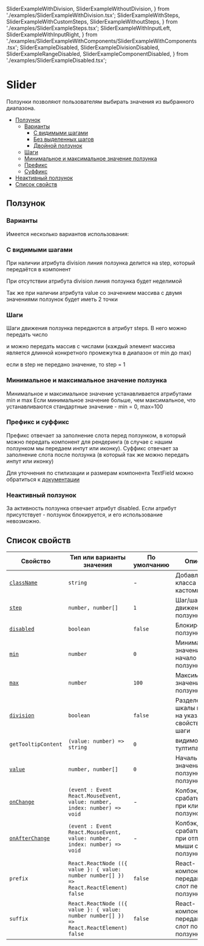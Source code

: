 
  SliderExampleWithDivision,
  SliderExampleWithoutDivision,
} from './examples/SliderExampleWithDivision.tsx';
  SliderExampleWithSteps,
  SliderExampleWithCustomSteps,
  SliderExampleWithoutSteps,
} from './examples/SliderExampleSteps.tsx';
  SliderExampleWithInputLeft,
  SliderExampleWithInputRight,
} from './examples/SliderExampleWithComponents/SliderExampleWithComponents.tsx';
  SliderExampleDisabled,
  SliderExampleDivisionDisabled,
  SliderExampleRangeDisabled,
  SliderExampleComponentDisabled,
} from './examples/SliderExampleDisabled.tsx';

# Slider

Ползунки позволяют пользователям выбирать значения из выбранного диапазона.

- [Ползунок](#Ползунок)
  - [Варианты](#варианты)
    - [С видимыми шагами](#разделенный)
    - [Без выделенных шагов](#целый)
    - [Двойной ползунок](#двойной)
  - [Шаги](#шаги)
  - [Минимальное и максимальное значение ползунка](#минимальное-и-максимальное-значение)
  - [Префикс](#префикс)
  - [Суффикс](#суффикс)
- [Неактивный ползунок](#неактивный-ползунок)
- [Список свойств](#свойства)

## Ползунок

### Варианты

Имеется несколько вариантов использования:

### С видимыми шагами

При наличии атрибута division линия ползунка делится на step, который передаётся в компонент

<SliderExampleWithDivision />

При отсутствии атрибута division линия ползунка будет неделимой

<SliderExampleWithoutDivision />

Так же при наличии атрибута value со значением массива с двумя значениями ползунок будет иметь 2 точки

<SliderExampleWithRange />

### Шаги

Шаги движения ползунка передаются в атрибут steps. В него можно передать число

<SliderExampleWithSteps />

и можно передать массив с числами (каждый элемент массива является длинной конкретного промежутка в диапазон от min до max)

<SliderExampleWithCustomSteps />

если в step не передано значение, то step = 1

<SliderExampleWithoutSteps />

### Минимальное и максимальное значение ползунка

Минимальное и максимальное значение устанавливается атрибутами min и max
Если минимальное значение больше, чем максимальное, что устанавливаются стандартные значение - min = 0, max=100

### Префикс и суффикс

Префикс отвечает за заполнение слота перед ползунком, в который можно передать компонент для рендеринга (в случае с нашим ползунком мы передаем инпут или иконку).
Суффикс отвечает за заполнение слота после ползунка (в который так же можно передать инпут или иконку)

<SliderExampleWithInputLeft />
<SliderExampleWithInputRight />

Для уточнения по стилизации и размерам компонента TextField можно обратиться к [документации](??path=/docs/components-textfield--playground)

### Неактивный ползунок

За активность ползунка отвечает атрибут disabled. Если атрибут присутствует - ползунок блокируется, и его использование невозможно.

<SliderExampleDisabled />
<SliderExampleDivisionDisabled />
<SliderExampleRangeDisabled />
<SliderExampleComponentDisabled />

## Список свойств

| Свойство                                               | Тип или варианты значения                                                               | По умолчанию | Описание                                                    |
| ------------------------------------------------------ | --------------------------------------------------------------------------------------- | ------------ | ----------------------------------------------------------- |
| [`className`](#класс)                                  | `string`                                                                                | -            | Добавление класса для кастомизации                          |
| [`step`](#внешний-вид)                                 | `number, number[]`                                                                      | `1`          | Шаг/шаги движения ползунка                                  |
| [`disabled`](#disabled)                                | `boolean`                                                                               | `false`      | Блокировка ползунка                                         |
| [`min`](#Минимальное-и-максимальное-значение-ползунка) | `number`                                                                                | `0`          | Минимально значение, начало ползунка                        |
| [`max`](#Минимальное-и-максимальное-значение-ползунка) | `number`                                                                                | `100`        | Максимальное значение, конец ползунка                       |
| [`division`](#деление)                                 | `boolean`                                                                               | `false`      | Разделение шкалы ползунка на указанный в свойстве step шаги |
| `getTooltipContent`                                    | `(value: number) => string`                                                             | `0`          | видимость тултипа                                           |
| [`value`](#значение)                                   | `number, number[]`                                                                      | `0`          | Начальное значение ползунка/ползунков                       |
| [`onChange`](#размер-иконки)                           | `(event : Event React.MouseEvent, value: number, index: number) => void`                | -            | Колбэк, срабатывающий при клике на ползунок                 |
| [`onAfterChange`](#размер-иконки)                      | `(event : Event React.MouseEvent, value: number, index: number) => void`                | -            | Колбэк, срабатывающий при отпускании мыши с ползунка        |
| `prefix`                                               | `React.ReactNode (({ value }: { value: number number[] }) => React.ReactElement) false` | `false`      | React-компонент, переданный в слот перед ползунком          |
| `suffix`                                               | `React.ReactNode (({ value }: { value: number number[] }) => React.ReactElement) false` | `false`      | React-компонент, переданный в слот после ползунка           |

